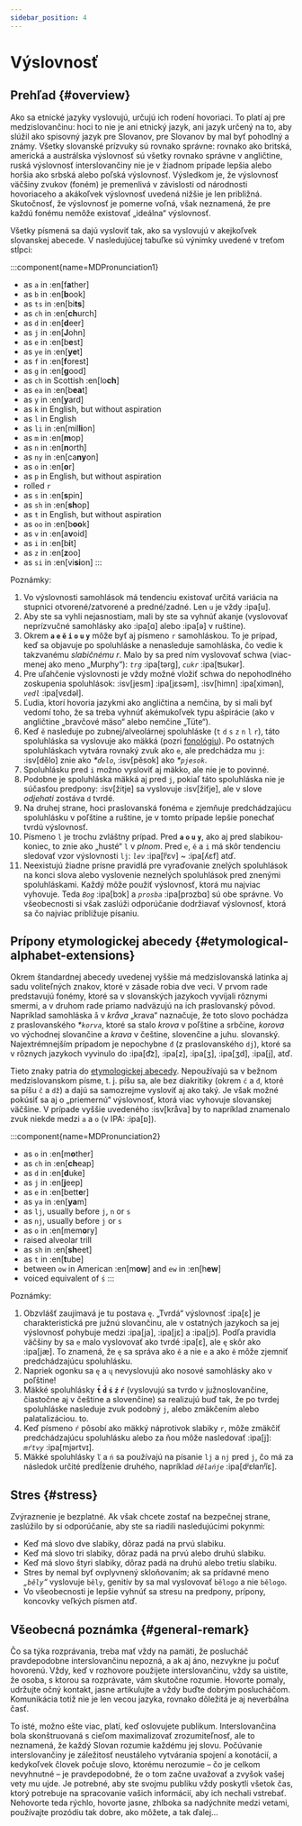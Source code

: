 ```yaml
---
sidebar_position: 4
---
```


# Výslovnosť

## Prehľad \{#overview}

Ako sa etnické jazyky vyslovujú, určujú ich rodení hovoriaci. To platí aj pre medzislovančinu: hoci to nie je ani etnický jazyk, ani jazyk určený na to, aby slúžil ako spisovný jazyk pre Slovanov, pre Slovanov by mal byť pohodlný a známy. Všetky slovanské prízvuky sú rovnako správne: rovnako ako britská, americká a austrálska výslovnosť sú všetky rovnako správne v angličtine, ruská výslovnosť interslovančiny nie je v žiadnom prípade lepšia alebo horšia ako srbská alebo poľská výslovnosť. Výsledkom je, že výslovnosť väčšiny zvukov (foném) je premenlivá v závislosti od národnosti hovoriaceho a akákoľvek výslovnosť uvedená nižšie je len približná. Skutočnosť, že výslovnosť je pomerne voľná, však neznamená, že pre každú fonému nemôže existovať „ideálna“ výslovnosť.

Všetky písmená sa dajú vysloviť tak, ako sa vyslovujú v akejkoľvek slovanskej abecede. V nasledujúcej tabuľke sú výnimky uvedené v treťom stĺpci:

:::component{name=MDPronunciation1}
* as `a` in :en[f**a**ther]
* as `b` in :en[**b**ook]
* as `ts` in :en[bi**ts**]
* as `ch` in :en[**ch**urch]
* as `d` in :en[**d**eer]
* as `j` in :en[**J**ohn]
* as `e` in :en[b**e**st]
* as `ye` in :en[**ye**t]
* as `f` in :en[**f**orest]
* as `g` in :en[**g**ood]
* as `ch` in Scottish :en[lo**ch**]
* as `ea` in :en[b**ea**t]
* as `y` in :en[**y**ard]
* as `k` in English, but without aspiration
* as `l` in English
* as `li` in :en[mil**li**on]
* as `m` in :en[**m**op]
* as `n` in :en[**n**orth]
* as `ny` in :en[ca**ny**on]
* as `o` in :en[**o**r]
* as `p` in English, but without aspiration
* rolled `r`
* as `s` in :en[**s**pin]
* as `sh` in :en[**sh**op]
* as `t` in English, but without aspiration
* as `oo` in :en[b**oo**k]
* as `v` in :en[a**v**oid]
* as `i` in :en[b**i**t]
* as `z` in :en[**z**oo]
* as `si` in :en[vi**si**on]
:::

Poznámky:

1. Vo výslovnosti samohlások má tendenciu existovať určitá variácia na stupnici otvorené/zatvorené a predné/zadné. Len `u` je vždy :ipa[u].
2. Aby ste sa vyhli nejasnostiam, mali by ste sa vyhnúť akanje (vyslovovať neprízvučné samohlásky ako :ipa[ɑ] alebo :ipa[ə] v ruštine).
3. Okrem **`a` `e` `ě` `i` `o` `u` `y`** môže byť aj písmeno `r` samohláskou. To je prípad, keď sa objavuje po spoluhláske a nenasleduje samohláska, čo vedie k takzvanému _slabičnému r_. Malo by sa pred ním vyslovovať schwa (viac-menej ako meno „Murphy“): _`trg`_ :ipa[tərg], _`cukr`_ :ipa[ʦukər].
4. Pre uľahčenie výslovnosti je vždy možné vložiť schwa do nepohodlného zoskupenia spoluhlások: :isv[jesm] :ipa[jɛsǝm], :isv[himn] :ipa[ximǝn],  _`vedl`_ :ipa[vɛdǝl].
5. Ľudia, ktorí hovoria jazykmi ako angličtina a nemčina, by si mali byť vedomí toho, že sa treba vyhnúť akémukoľvek typu ašpirácie (ako v angličtine „bravčové mäso“ alebo nemčine „Tüte“).
6. Keď `ě` nasleduje po zubnej/alveolárnej spoluhláske (`t` `d` `s` `z` `n` `l` `r`), táto spoluhláska sa vyslovuje ako mäkká (pozri [fonológiu][1]). Po ostatných spoluhláskach vytvára rovnaký zvuk ako `e`, ale predchádza mu `j`: :isv[dělo] znie ako _\*`ďelo`_, :isv[pěsok] ako _\*`pjesok`_.
7. Spoluhlásku pred `i` možno vysloviť aj mäkko, ale nie je to povinné.
8. Podobne je spoluhláska mäkká aj pred `j`, pokiaľ táto spoluhláska nie je súčasťou predpony: :isv[žitje] sa vyslovuje :isv[žiťje], ale v slove _odjehati_ zostáva `d` tvrdé.
9. Na druhej strane, hoci praslovanská fonéma `e` zjemňuje predchádzajúcu spoluhlásku v poľštine a ruštine, je v tomto prípade lepšie ponechať tvrdú výslovnosť.
10. Písmeno `l` je trochu zvláštny prípad. Pred **`a` `o` `u` `y`**, ako aj pred slabikou-koniec, to znie ako „husté“ `l` v _plnom_. Pred `e`, `ě`  a `i` má skôr tendenciu sledovať vzor výslovnosti `lj`: _`lev`_ :ipa[lʲɛv] \~ :ipa[ʎɛf] atď.
11. Neexistujú žiadne prísne pravidlá pre vyraďovanie znelých spoluhlások na konci slova alebo vyslovenie neznelých spoluhlások pred znenými spoluhláskami. Každý môže použiť výslovnosť, ktorá mu najviac vyhovuje. Teda _`Bog`_ :ipa[bɔk] a _`prosba`_ :ipa[prɔzbɑ] sú obe správne. Vo všeobecnosti si však zaslúži odporúčanie dodržiavať výslovnosť, ktorá sa čo najviac približuje písaniu.

## Prípony etymologickej abecedy \{#etymological-alphabet-extensions}

Okrem štandardnej abecedy uvedenej vyššie má medzislovanská latinka aj sadu voliteľných znakov, ktoré v zásade robia dve veci. V prvom rade predstavujú fonémy, ktoré sa v slovanských jazykoch vyvíjali rôznymi smermi, a v druhom rade priamo nadväzujú na ich praslovanský pôvod. Napríklad samohláska `å` v _kråva_ „krava“ naznačuje, že toto slovo pochádza z praslovanského _\*`korva`_, ktoré sa stalo _krova_ v poľštine a srbčine, _korova_ vo východnej slovančine a _krava_ v češtine, slovenčine a juhu. slovanský. Najextrémnejším prípadom je nepochybne `đ` (z praslovanského `dj`), ktoré sa v rôznych jazykoch vyvinulo do :ipa[d͡z], :ipa[z], :ipa[ʒ], :ipa[ʒd], :ipa[j],  atď.

Tieto znaky patria do [etymologickej abecedy][2]. Nepoužívajú sa v bežnom medzislovanskom písme, t. j. píšu sa, ale bez diakritiky (okrem `ć` a `đ`, ktoré sa píšu `č` a `dž`) a dajú sa samozrejme vysloviť aj ako taký. Je však možné pokúsiť sa aj o „priemernú“ výslovnosť, ktorá viac vyhovuje slovanskej väčšine. V prípade vyššie uvedeného :isv[kråva] by to napríklad znamenalo zvuk niekde medzi `a` a `o` (v IPA: :ipa[ɒ]).

:::component{name=MDPronunciation2}
* as `o` in :en[m**o**ther]
* as `ch` in :en[**ch**eap]
* as `d` in :en[**d**uke]
* as `j` in :en[**j**eep]
* as `e` in :en[bett**e**r]
* as `ya` in :en[**ya**m]
* as `lj`, usually before `j`, `n` or `s`
* as `nj`, usually before `j` or `s`
* as `o` in :en[mem**o**ry]
* raised alveolar trill
* as `sh` in :en[**sh**eet]
* as `t` in :en[**t**ube]
* between `ow` in American :en[m**ow**] and `ew` in :en[h**ew**]
* voiced equivalent of `ś`
:::

Poznámky:

1. Obzvlášť zaujímavá je tu postava `ę`. „Tvrdá“ výslovnosť :ipa[ɛ] je charakteristická pre južnú slovančinu, ale v ostatných jazykoch sa jej výslovnosť pohybuje medzi :ipa[ja], :ipa[jɛ]  a :ipa[jɔ̃]. Podľa pravidla väčšiny by sa `e` malo vyslovovať ako tvrdé :ipa[ɛ], ale `ę` skôr ako :ipa[jæ]. To znamená, že `ę` sa správa ako `ě` a nie `e` a ako `ě` môže zjemniť predchádzajúcu spoluhlásku.
2. Napriek ogonku sa `ę` a `ų` nevyslovujú ako nosové samohlásky ako v poľštine!
3. Mäkké spoluhlásky **`t́` `d́` `ś` `ź` `ŕ`** (vyslovujú sa tvrdo v južnoslovančine, čiastočne aj v češtine a slovenčine) sa realizujú buď tak, že po tvrdej spoluhláske nasleduje zvuk podobný `j`, alebo zmäkčením alebo palatalizáciou. to.
4. Keď písmeno `ŕ` pôsobí ako mäkký náprotivok slabiky `r`, môže zmäkčiť predchádzajúcu spoluhlásku alebo za ňou môže nasledovať :ipa[j]: _`mŕtvy`_ :ipa[mjǝrtvɪ].
5. Mäkké spoluhlásky `ľ` a `ń` sa používajú na písanie `lj` a `nj` pred `j`, čo má za následok určité predĺženie druhého, napríklad _`dělańje`_ :ipa[dʲɛɫanʲĭɛ].

## Stres \{#stress}

Zvýraznenie je bezplatné. Ak však chcete zostať na bezpečnej strane, zaslúžilo by si odporúčanie, aby ste sa riadili nasledujúcimi pokynmi:

- Keď má slovo dve slabiky, dôraz padá na prvú slabiku.
- Keď má slovo tri slabiky, dôraz padá na prvú alebo druhú slabiku.
- Keď má slovo štyri slabiky, dôraz padá na druhú alebo tretiu slabiku.
- Stres by nemal byť ovplyvnený skloňovaním; ak sa prídavné meno _„`běly`“_ vyslovuje `běly`, genitív by sa mal vyslovovať `bělogo` a nie `bělogo`.
- Vo všeobecnosti je lepšie vyhnúť sa stresu na predpony, prípony, koncovky veľkých písmen atď.

## Všeobecná poznámka \{#general-remark}

Čo sa týka rozprávania, treba mať vždy na pamäti, že poslucháč pravdepodobne interslovančinu nepozná, a ak aj áno, nezvykne ju počuť hovorenú. Vždy, keď v rozhovore použijete interslovančinu, vždy sa uistite, že osoba, s ktorou sa rozprávate, vám skutočne rozumie. Hovorte pomaly, udržujte očný kontakt, jasne artikulujte a vždy buďte dobrým poslucháčom. Komunikácia totiž nie je len vecou jazyka, rovnako dôležitá je aj neverbálna časť.

To isté, možno ešte viac, platí, keď oslovujete publikum. Interslovančina bola skonštruovaná s cieľom maximalizovať zrozumiteľnosť, ale to neznamená, že každý Slovan rozumie každému jej slovu. Počúvanie interslovančiny je záležitosť neustáleho vytvárania spojení a konotácií, a kedykoľvek človek počuje slovo, ktorému nerozumie – čo je celkom nevyhnutné – je pravdepodobné, že o tom začne uvažovať a zvyšok vašej vety mu ujde. Je potrebné, aby ste svojmu publiku vždy poskytli všetok čas, ktorý potrebuje na spracovanie vašich informácií, aby ich nechali vstrebať. Nehovorte teda rýchlo, hovorte jasne, zhlboka sa nadýchnite medzi vetami, používajte prozódiu tak dobre, ako môžete, a tak ďalej...

[1]: ./phonology.mdx#hard_and_soft

[2]: orthography.mdx#etymological_alphabet


